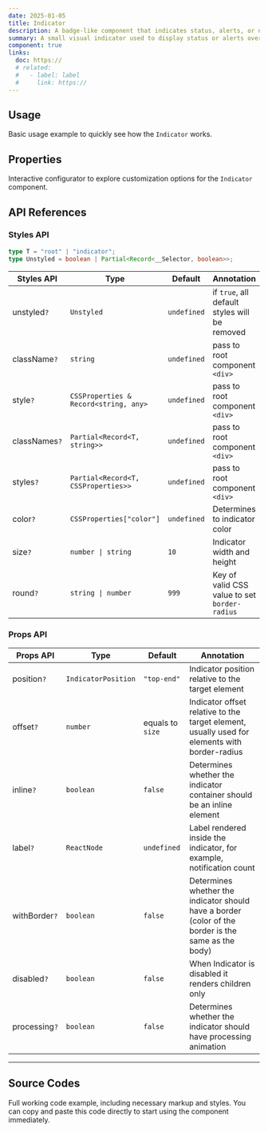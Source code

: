 ```yaml
---
date: 2025-01-05
title: Indicator
description: A badge-like component that indicates status, alerts, or notifications on top of other UI elements.
summary: A small visual indicator used to display status or alerts over other elements.
component: true
links:
  doc: https://
  # related:
  #   - label: label
  #     link: https://
---
```


## Usage

Basic usage example to quickly see how the `Indicator` works.

<IndicatorDemosUsage />

## Properties

Interactive configurator to explore customization options for the `Indicator` component.

<IndicatorDemosConfigurator />

## API References

### Styles API

```ts
type T = "root" | "indicator";
type Unstyled = boolean | Partial<Record<__Selector, boolean>>;
```

| Styles API    | Type                                  | Default     | Annotation                                    |
| ------------- | ------------------------------------- | ----------- | --------------------------------------------- |
| unstyled`?`   | `Unstyled`                            | `undefined` | if `true`, all default styles will be removed |
| className`?`  | `string`                              | `undefined` | pass to root component `<div>`                |
| style`?`      | `CSSProperties & Record<string, any>` | `undefined` | pass to root component `<div>`                |
| classNames`?` | `Partial<Record<T, string>>`          | `undefined` | pass to root component `<div>`                |
| styles`?`     | `Partial<Record<T, CSSProperties>>`   | `undefined` | pass to root component `<div>`                |
| color`?`      | `CSSProperties["color"]`              | `undefined` | Determines to indicator color                 |
| size`?`       | `number \| string`                    | `10`        | Indicator width and height                    |
| round`?`      | `string \| number`                    | `999`       | Key of valid CSS value to set `border-radius` |

### Props API

| Props API     | Type                | Default          | Annotation                                                                                          |
| ------------- | ------------------- | ---------------- | --------------------------------------------------------------------------------------------------- |
| position`?`   | `IndicatorPosition` | `"top-end"`      | Indicator position relative to the target element                                                   |
| offset`?`     | `number`            | equals to `size` | Indicator offset relative to the target element, usually used for elements with border-radius       |
| inline`?`     | `boolean`           | `false`          | Determines whether the indicator container should be an inline element                              |
| label`?`      | `ReactNode`         | `undefined`      | Label rendered inside the indicator, for example, notification count                                |
| withBorder`?` | `boolean`           | `false`          | Determines whether the indicator should have a border (color of the border is the same as the body) |
| disabled`?`   | `boolean`           | `false`          | When Indicator is disabled it renders children only                                                 |
| processing`?` | `boolean`           | `false`          | Determines whether the indicator should have processing animation                                   |

---

## Source Codes

Full working code example, including necessary markup and styles.
You can copy and paste this code directly to start using the component immediately.

<SourceCodes name="indicator" />
